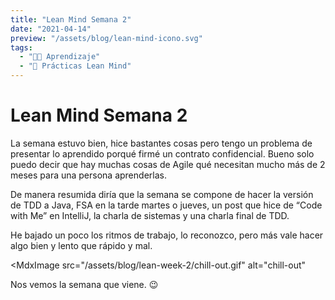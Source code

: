 ```yaml
---
title: "Lean Mind Semana 2"
date: "2021-04-14"
preview: "/assets/blog/lean-mind-icono.svg"
tags:
  - "👨‍💻 Aprendizaje"
  - "📘 Prácticas Lean Mind"
---
```


# Lean Mind Semana 2

La semana estuvo bien, hice bastantes cosas pero tengo un problema de presentar
lo aprendido porqué firmé un contrato confidencial. Bueno solo puedo decir que
hay muchas cosas de Agile qué necesitan mucho más de 2 meses para una persona
aprenderlas.

De manera resumida diría que la semana se compone de hacer la versión de TDD a
Java, FSA en la tarde martes o jueves, un post que hice de “Code with Me” en
IntelliJ, la charla de sistemas y una charla final de TDD.

He bajado un poco los ritmos de trabajo, lo reconozco, pero más vale hacer algo
bien y lento que rápido y mal.

<MdxImage
  src="/assets/blog/lean-week-2/chill-out.gif"
  alt="chill-out"
></MdxImage>

Nos vemos la semana que viene. 😉
